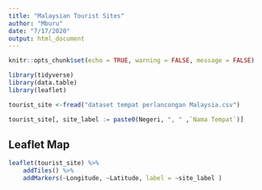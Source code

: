 ```yaml
---
title: "Malaysian Tourist Sites"
author: "Mburu"
date: "7/17/2020"
output: html_document
---
```


```r
knitr::opts_chunk$set(echo = TRUE, warning = FALSE, message = FALSE)
```

```r
library(tidyverse)
library(data.table)
library(leaflet)

tourist_site <-fread("dataset tempat perlancongan Malaysia.csv")

tourist_site[, site_label := paste0(Negeri, ", " ,`Nama Tempat`)]
```

## Leaflet Map

```r
leaflet(tourist_site) %>%
    addTiles() %>%
    addMarkers(~Longitude, ~Latitude, label = ~site_label )
```
